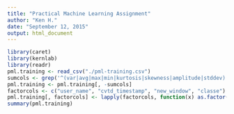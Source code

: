 ```yaml
---
title: "Practical Machine Learning Assignment"
author: "Ken H."
date: "September 12, 2015"
output: html_document
---
```


```r
library(caret)
library(kernlab)
library(readr)
pml.training <- read_csv("./pml-training.csv")
sumcols <- grep('^(var|avg|max|min|kurtosis|skewness|amplitude|stddev)', colnames(pml.training))
pml.training <- pml.training[, -sumcols]
factorcols <- c("user_name", "cvtd_timestamp", "new_window", "classe")
pml.training[, factorcols] <- lapply(factorcols, function(x) as.factor(pml.training[, x]))
summary(pml.training)

```

